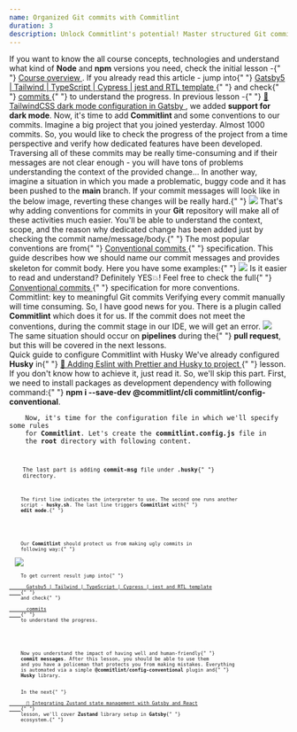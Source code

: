 ```yaml
---
name: Organized Git commits with Commitlint
duration: 3
description: Unlock Commitlint's potential! Master structured Git commits for collaboration, simplified management. Explore benefits, setup, and elevate code quality.
---
```


<Prelude label="Embracing conventions: building consistency in development">
  <Hint hasBg>
    If you want to know the all course concepts, technologies and understand
    what kind of <B>Node</B> and <B>npm</B> versions you need, check the initial
    lesson -{" "}
    <A href="/courses/modern-gatsby5-ecosystem-project-setup/introduction/course-overview/">
      Course overview
    </A>
    .
  </Hint>
  <Hint hasBg>
    If you already read this article - jump into{" "}
    <A
      outside
      href="https://github.com/polubis/Gatsby5-Tailwind-TypeScript-Cypress-jest-rtl-template"
    >
      Gatsby5 | Tailwind | TypeScript | Cypress | jest and RTL template
    </A>{" "}
    and check{" "}
    <A
      outside
      href="https://github.com/polubis/Gatsby5-Tailwind-TypeScript-Cypress-jest-rtl-template/commits/main"
    >
      commits
    </A>{" "}
    to understand the progress.
  </Hint>
  <M>
    In previous lesson -{" "}
    <A href="/courses/modern-gatsby5-ecosystem-project-setup/creating-project/tailwind-c-s-s-dark-mode-configuration-in-gatsby/">
      🌟 TailwindCSS dark mode configuration in Gatsby
    </A>
    , we added <B>support for dark mode</B>. Now, it's time to add <B>
      Commitlint
    </B> and some conventions to our commits.
  </M>
  <M>
    Imagine a big project that you joined yesterday. Almost 1000 commits. So,
    you would like to check the progress of the project from a time perspective
    and verify how dedicated features have been developed. Traversing all of
    these commits may be really time-consuming and if their messages are not
    clear enough - you will have tons of problems understanding the context of
    the provided change...
  </M>
  <M>
    In another way, imagine a situation in which you made a problematic, buggy
    code and it has been pushed to the <B>main</B> branch. If your commit
    messages will look like in the below image, reverting these changes will be
    really hard.{" "}
  </M>
  <Image
    src="https://raw.githubusercontent.com/polubis/Snippets-for-articles-and-lessons/main/modern-gatsby5-ecosystem-project-setup/Organized%20Git%20commits%20with%20Commitlint/1.jpg"
    description="Ugly and inconsistent commit messages"
  />
  <M>
    That's why adding conventions for commits in your <B>Git</B> repository will
    make all of these activities much easier. You'll be able to understand the
    context, scope, and the reason why dedicated change has been added just by
    checking the commit name/message/body.{" "}
  </M>
  <M>
    The most popular conventions are from{" "}
    <A outside href="https://www.conventionalcommits.org/en/v1.0.0/">
      Conventional commits
    </A>{" "}
    specification. This guide describes how we should name our commit messages
    and provides skeleton for commit body. Here you have some examples:{" "}
  </M>
  <Image
    src="https://raw.githubusercontent.com/polubis/Snippets-for-articles-and-lessons/main/modern-gatsby5-ecosystem-project-setup/Organized%20Git%20commits%20with%20Commitlint/2.jpg"
    description="Now it's easier to understand the Git history"
  />
  <M>Is it easier to read and understand? Definitely YES💥!</M>
  <Hint hasBg>
    Feel free to check the full{" "}
    <A outside href="https://www.conventionalcommits.org/en/v1.0.0/">
      Conventional commits
    </A>{" "}
    specification for more conventions.
  </Hint>
</Prelude>

<Section>
  <XL>Commitlint: key to meaningful Git commits</XL>
  <M>
    Verifying every commit manually will time consuming. So, I have good news
    for you. There is a plugin called <B>Commitlint</B> which does it for us. If
    the commit does not meet the conventions, during the commit stage in our
    IDE, we will get an error.
  </M>
  <Image
    src="https://raw.githubusercontent.com/polubis/Snippets-for-articles-and-lessons/main/modern-gatsby5-ecosystem-project-setup/Organized%20Git%20commits%20with%20Commitlint/3.gif"
    description="The Commitlint is a policeman"
  />
  <M>
    The same situation should occur on <B>pipelines</B> during the{" "}
    <B>pull request</B>, but this will be covered in the next lessons.
  </M>
</Section>

<Section>
  <XL>Quick guide to configure Commitlint with Husky</XL>
  <M>
    We've already configured <B>Husky</B> in{" "}
    <A href="/courses/modern-gatsby5-ecosystem-project-setup/creating-project/adding-eslint-with-prettier-and-husky-to-project/">
      🌟 Adding Eslint with Prettier and Husky to project
    </A>{" "}
    lesson. If you don't know how to achieve it, just read it. So, we'll skip
    this part.
  </M>
  <M>
    First, we need to install packages as development dependency with following
    command:{" "}
    <B>npm i --save-dev @commitlint/cli commitlint/config-conventional</B>.
  </M>
  <Code
    mode="dynamic"
    lang="json"
    added={[[2, 3]]}
    description="Packages added to package.json file"
    src="https://raw.githubusercontent.com/polubis/Snippets-for-articles-and-lessons/main/modern-gatsby5-ecosystem-project-setup/Organized%20Git%20commits%20with%20Commitlint/1.json"
    linesCount={4}
  />
  <M>
    Now, it's time for the configuration file in which we'll specify some rules
    for <B>Commitlint</B>. Let's create the <B>commitlint.config.js</B> file in
    the <B>root</B> directory with following content.
  </M>
  <Code
    mode="dynamic"
    lang="js"
    description="The commitlint.config.js file"
    src="https://raw.githubusercontent.com/polubis/Snippets-for-articles-and-lessons/main/modern-gatsby5-ecosystem-project-setup/Organized%20Git%20commits%20with%20Commitlint/2.js"
    linesCount={21}
  />
  <M>
    The last part is adding <B>commit-msg</B> file under <B>.husky</B>{" "}
    directory.
  </M>
  <Code
    mode="dynamic"
    lang="bash"
    description="The commit-msg file"
    src="https://raw.githubusercontent.com/polubis/Snippets-for-articles-and-lessons/main/modern-gatsby5-ecosystem-project-setup/Organized%20Git%20commits%20with%20Commitlint/3.sh"
    linesCount={4}
  />
  <M>
    The first line indicates the interpreter to use. The second one runs another
    script - <B>husky.sh</B>. The last line triggers <B>Commitlint</B> with{" "}
    <B>edit mode</B>.{" "}
  </M>
</Section>

<Example label="The result">
  <M>
    Our <B>Commitlint</B> should protect us from making ugly commits in
    following way:{" "}
  </M>
  <Image
    src="https://raw.githubusercontent.com/polubis/Snippets-for-articles-and-lessons/main/modern-gatsby5-ecosystem-project-setup/Organized%20Git%20commits%20with%20Commitlint/4.gif"
    description="The final result"
  />
  <M>
    To get current result jump into{" "}
    <A
      outside
      href="https://github.com/polubis/Gatsby5-Tailwind-TypeScript-Cypress-jest-rtl-template"
    >
      Gatsby5 | Tailwind | TypeScript | Cypress | jest and RTL template
    </A>{" "}
    and check{" "}
    <A
      outside
      href="https://github.com/polubis/Gatsby5-Tailwind-TypeScript-Cypress-jest-rtl-template/commits/main"
    >
      commits
    </A>{" "}
    to understand the progress.
  </M>
</Example>

<Summary label="Conclusions and next steps">
  <M>
    Now you understand the impact of having well and human-friendly{" "}
    <B>commit messages</B>. After this lesson, you should be able to use them
    and you have a policeman that protects you from making mistakes. Everything
    is automated via a simple <B>@commitlint/config-conventional</B> plugin and{" "}
    <B>Husky</B> library.
  </M>
  <M>
    In the next{" "}
    <A href="/courses/modern-gatsby5-ecosystem-project-setup/creating-project/integrating-zustand-state-management-with-gatsby-and-react/">
      🌟 Integrating Zustand state management with Gatsby and React
    </A>{" "}
    lesson, we'll cover <B>Zustand</B> library setup in <B>Gatsby</B>{" "}
    ecosystem.{" "}
  </M>
</Summary>
